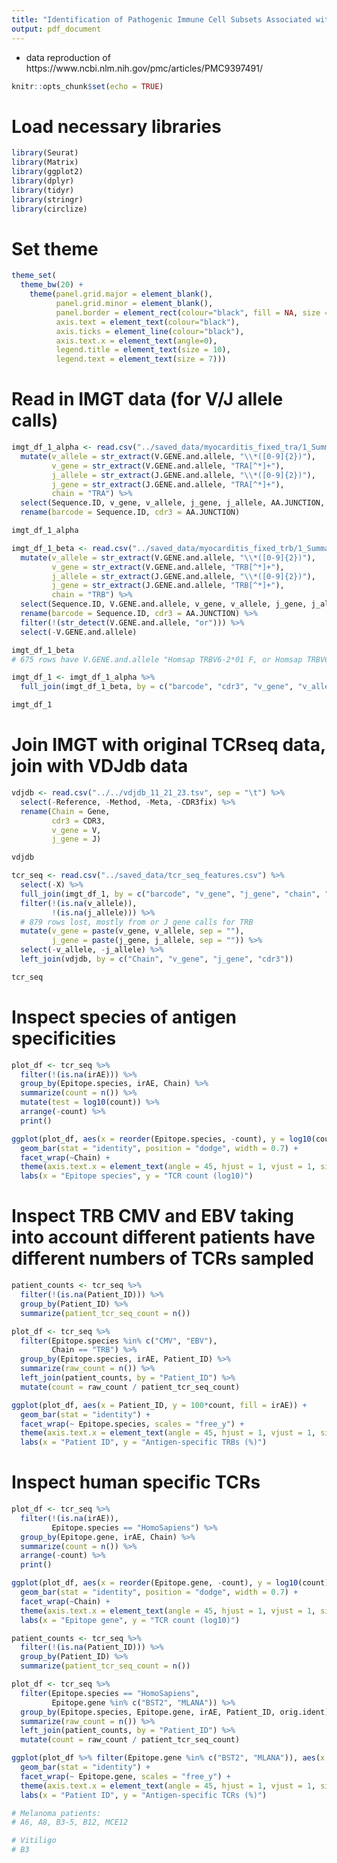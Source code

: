 ```yaml
---
title: "Identification of Pathogenic Immune Cell Subsets Associated with Checkpoint Inhibitor-induced Myocarditis"
output: pdf_document
---
```


 - data reproduction of https://www.ncbi.nlm.nih.gov/pmc/articles/PMC9397491/
 
```r
knitr::opts_chunk$set(echo = TRUE)
```

# Load necessary libraries

```r

library(Seurat)
library(Matrix)
library(ggplot2)
library(dplyr)
library(tidyr)
library(stringr)
library(circlize)

```

# Set theme

```r

theme_set(
  theme_bw(20) +
    theme(panel.grid.major = element_blank(),
          panel.grid.minor = element_blank(),
          panel.border = element_rect(colour="black", fill = NA, size = 1),
          axis.text = element_text(colour="black"),
          axis.ticks = element_line(colour="black"),
          axis.text.x = element_text(angle=0),
          legend.title = element_text(size = 10),
          legend.text = element_text(size = 7)))

```

# Read in IMGT data (for V/J allele calls)

```r

imgt_df_1_alpha <- read.csv("../saved_data/myocarditis_fixed_tra/1_Summary.csv") %>%
  mutate(v_allele = str_extract(V.GENE.and.allele, "\\*([0-9]{2})"),
         v_gene = str_extract(V.GENE.and.allele, "TRA[^*]+"),
         j_allele = str_extract(J.GENE.and.allele, "\\*([0-9]{2})"),
         j_gene = str_extract(J.GENE.and.allele, "TRA[^*]+"),
         chain = "TRA") %>%
  select(Sequence.ID, v_gene, v_allele, j_gene, j_allele, AA.JUNCTION, chain) %>%
  rename(barcode = Sequence.ID, cdr3 = AA.JUNCTION)

imgt_df_1_alpha

imgt_df_1_beta <- read.csv("../saved_data/myocarditis_fixed_trb/1_Summary.csv") %>%
  mutate(v_allele = str_extract(V.GENE.and.allele, "\\*([0-9]{2})"),
         v_gene = str_extract(V.GENE.and.allele, "TRB[^*]+"),
         j_allele = str_extract(J.GENE.and.allele, "\\*([0-9]{2})"),
         j_gene = str_extract(J.GENE.and.allele, "TRB[^*]+"),
         chain = "TRB") %>%
  select(Sequence.ID, V.GENE.and.allele, v_gene, v_allele, j_gene, j_allele, AA.JUNCTION, chain) %>%
  rename(barcode = Sequence.ID, cdr3 = AA.JUNCTION) %>%
  filter(!(str_detect(V.GENE.and.allele, "or"))) %>%
  select(-V.GENE.and.allele)

imgt_df_1_beta
# 675 rows have V.GENE.and.allele "Homsap TRBV6-2*01 F, or Homsap TRBV6-3*01 F", only or situation

imgt_df_1 <- imgt_df_1_alpha %>%
  full_join(imgt_df_1_beta, by = c("barcode", "cdr3", "v_gene", "v_allele", "j_gene", "j_allele", "chain"))

imgt_df_1

```

# Join IMGT with original TCRseq data, join with VDJdb data

```r

vdjdb <- read.csv("../../vdjdb_11_21_23.tsv", sep = "\t") %>%
  select(-Reference, -Method, -Meta, -CDR3fix) %>%
  rename(Chain = Gene,
         cdr3 = CDR3,
         v_gene = V,
         j_gene = J)

vdjdb

tcr_seq <- read.csv("../saved_data/tcr_seq_features.csv") %>%
  select(-X) %>%
  full_join(imgt_df_1, by = c("barcode", "v_gene", "j_gene", "chain", "cdr3")) %>%
  filter(!(is.na(v_allele)),
         !(is.na(j_allele))) %>%
  # 879 rows lost, mostly from or J gene calls for TRB
  mutate(v_gene = paste(v_gene, v_allele, sep = ""),
         j_gene = paste(j_gene, j_allele, sep = "")) %>%
  select(-v_allele, -j_allele) %>%
  left_join(vdjdb, by = c("Chain", "v_gene", "j_gene", "cdr3"))

tcr_seq

```

# Inspect species of antigen specificities

```r

plot_df <- tcr_seq %>%
  filter(!(is.na(irAE))) %>%
  group_by(Epitope.species, irAE, Chain) %>%
  summarize(count = n()) %>%
  mutate(test = log10(count)) %>%
  arrange(-count) %>%
  print()

ggplot(plot_df, aes(x = reorder(Epitope.species, -count), y = log10(count), fill = irAE)) +
  geom_bar(stat = "identity", position = "dodge", width = 0.7) +
  facet_wrap(~Chain) +
  theme(axis.text.x = element_text(angle = 45, hjust = 1, vjust = 1, size = 8)) +
  labs(x = "Epitope species", y = "TCR count (log10)")

```

# Inspect TRB CMV and EBV taking into account different patients have different numbers of TCRs sampled

```r

patient_counts <- tcr_seq %>%
  filter(!(is.na(Patient_ID))) %>%
  group_by(Patient_ID) %>%
  summarize(patient_tcr_seq_count = n())

plot_df <- tcr_seq %>%
  filter(Epitope.species %in% c("CMV", "EBV"),
         Chain == "TRB") %>%
  group_by(Epitope.species, irAE, Patient_ID) %>%
  summarize(raw_count = n()) %>%
  left_join(patient_counts, by = "Patient_ID") %>%
  mutate(count = raw_count / patient_tcr_seq_count)

ggplot(plot_df, aes(x = Patient_ID, y = 100*count, fill = irAE)) +
  geom_bar(stat = "identity") +
  facet_wrap(~ Epitope.species, scales = "free_y") +
  theme(axis.text.x = element_text(angle = 45, hjust = 1, vjust = 1, size = 8)) +
  labs(x = "Patient ID", y = "Antigen-specific TRBs (%)")

```

# Inspect human specific TCRs

```r

plot_df <- tcr_seq %>%
  filter(!(is.na(irAE)),
         Epitope.species == "HomoSapiens") %>%
  group_by(Epitope.gene, irAE, Chain) %>%
  summarize(count = n()) %>%
  arrange(-count) %>%
  print()

ggplot(plot_df, aes(x = reorder(Epitope.gene, -count), y = log10(count), fill = irAE)) +
  geom_bar(stat = "identity", position = "dodge", width = 0.7) +
  facet_wrap(~Chain) +
  theme(axis.text.x = element_text(angle = 45, hjust = 1, vjust = 1, size = 8)) +
  labs(x = "Epitope gene", y = "TCR count (log10)")

patient_counts <- tcr_seq %>%
  filter(!(is.na(Patient_ID))) %>%
  group_by(Patient_ID) %>%
  summarize(patient_tcr_seq_count = n())

plot_df <- tcr_seq %>%
  filter(Epitope.species == "HomoSapiens",
         Epitope.gene %in% c("BST2", "MLANA")) %>%
  group_by(Epitope.species, Epitope.gene, irAE, Patient_ID, orig.ident) %>%
  summarize(raw_count = n()) %>%
  left_join(patient_counts, by = "Patient_ID") %>%
  mutate(count = raw_count / patient_tcr_seq_count)

ggplot(plot_df %>% filter(Epitope.gene %in% c("BST2", "MLANA")), aes(x = Patient_ID, y = 100*count, fill = irAE)) +
  geom_bar(stat = "identity") +
  facet_wrap(~ Epitope.gene, scales = "free_y") +
  theme(axis.text.x = element_text(angle = 45, hjust = 1, vjust = 1, size = 8)) +
  labs(x = "Patient ID", y = "Antigen-specific TCRs (%)")

# Melanoma patients: 
# A6, A8, B3-5, B12, MCE12

# Vitiligo
# B3

```